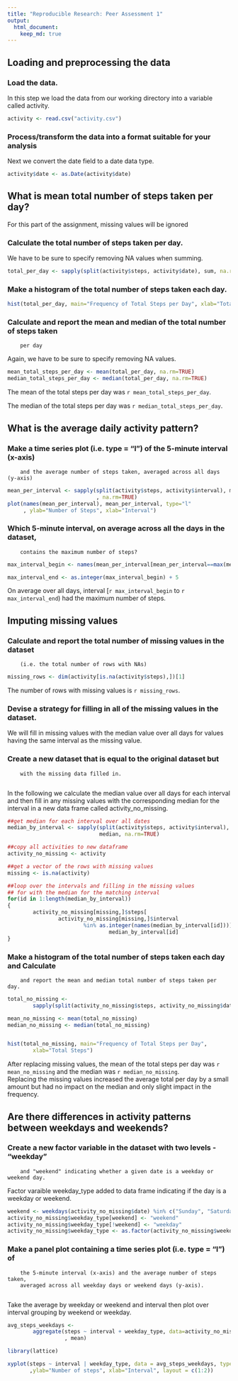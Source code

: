 ```yaml
---
title: "Reproducible Research: Peer Assessment 1"
output: 
  html_document:
    keep_md: true
---
```



## Loading and preprocessing the data

### Load the data.

In this step we load the data from our working directory into a variable called 
        activity.  

```r
activity <- read.csv("activity.csv")
```

### Process/transform the data into a format suitable for your analysis

Next we convert the date field to a date data type.

```r
activity$date <- as.Date(activity$date)
```


## What is mean total number of steps taken per day?

For this part of the assignment, missing values will be ignored

### Calculate the total number of steps taken per day.

We have to be sure to specify removing NA values when summing.

```r
total_per_day <- sapply(split(activity$steps, activity$date), sum, na.rm=TRUE)
```

### Make a histogram of the total number of steps taken each day.

```r
hist(total_per_day, main="Frequency of Total Steps per Day", xlab="Total Steps")
```

### Calculate and report the mean and median of the total number of steps taken 
        per day

Again, we have to be sure to specify removing NA values. 

```r

mean_total_steps_per_day <- mean(total_per_day, na.rm=TRUE)
median_total_steps_per_day <- median(total_per_day, na.rm=TRUE)

```

The mean of the total steps per day was `r mean_total_steps_per_day`.

The median of the total steps per day was `r median_total_steps_per_day`.

## What is the average daily activity pattern?

### Make a time series plot (i.e. type = "l") of the 5-minute interval (x-axis) 
        and the average number of steps taken, averaged across all days (y-axis)

```r
mean_per_interval <- sapply(split(activity$steps, activity$interval), mean
                            , na.rm=TRUE)
plot(names(mean_per_interval), mean_per_interval, type="l"
     , ylab="Number of Steps", xlab="Interval")

```

### Which 5-minute interval, on average across all the days in the dataset, 
        contains the maximum number of steps?

```r

max_interval_begin <- names(mean_per_interval[mean_per_interval==max(mean_per_interval)])

max_interval_end <- as.integer(max_interval_begin) + 5

```

On average over all days, interval [`r max_interval_begin` to 
`r max_interval_end`) had the maximum number of steps.

## Imputing missing values

### Calculate and report the total number of missing values in the dataset 
        (i.e. the total number of rows with NAs)

```r
missing_rows <- dim(activity[is.na(activity$steps),])[1]
```

The number of rows with missing values is `r missing_rows`.

### Devise a strategy for filling in all of the missing values in the dataset.

We will fill in missing values with the median value over all days 
for values having the same interval as the missing value.

### Create a new dataset that is equal to the original dataset but 
        with the missing data filled in.
        
In the following we calculate the median value over all days for each interval
and then fill in any missing values with the corresponding median for the 
interval in a new data frame called activity_no_missing.

```r

##get median for each interval over all dates
median_by_interval <- sapply(split(activity$steps, activity$interval), 
                             median, na.rm=TRUE)

##copy all activities to new dataframe 
activity_no_missing <- activity

##get a vector of the rows with missing values
missing <- is.na(activity)

##loop over the intervals and filling in the missing values
## for with the median for the matching interval
for(id in 1:length(median_by_interval))
{
        activity_no_missing[missing,]$steps[
                activity_no_missing[missing,]$interval 
                        %in% as.integer(names(median_by_interval[id]))] <- 
                                median_by_interval[id]
}

```

### Make a histogram of the total number of steps taken each day and Calculate 
        and report the mean and median total number of steps taken per day.

```r

total_no_missing <- 
        sapply(split(activity_no_missing$steps, activity_no_missing$date), sum)

mean_no_missing <- mean(total_no_missing)
median_no_missing <- median(total_no_missing)


hist(total_no_missing, main="Frequency of Total Steps per Day", 
        xlab="Total Steps")

```

After replacing missing values, the mean of the total steps per day was 
`r mean_no_missing` and the median was `r median_no_missing`.  
Replacing the missing values increased the average total per day by 
a small amount but had no impact on the median and only slight 
impact in the frequency.

## Are there differences in activity patterns between weekdays and weekends?


### Create a new factor variable in the dataset with two levels - "weekday" 
        and "weekend" indicating whether a given date is a weekday or weekend day.

Factor varaible weekday_type added to data frame indicating if the day is 
a weekday or weekend.

```r
weekend <- weekdays(activity_no_missing$date) %in% c("Sunday", "Saturday") 
activity_no_missing$weekday_type[weekend] <- "weekend" 
activity_no_missing$weekday_type[!weekend] <- "weekday"
activity_no_missing$weekday_type <- as.factor(activity_no_missing$weekday_type)
```

### Make a panel plot containing a time series plot (i.e. type = "l") of 
        the 5-minute interval (x-axis) and the average number of steps taken, 
        averaged across all weekday days or weekend days (y-axis).
        
Take the average by weekday or weekend and interval 
then plot over interval grouping by weekend or weekday.

```r

avg_steps_weekdays <- 
        aggregate(steps ~ interval + weekday_type, data=activity_no_missing
                  , mean)

library(lattice)

xyplot(steps ~ interval | weekday_type, data = avg_steps_weekdays, type="l"
       ,ylab="Number of steps", xlab="Interval", layout = c(1:2))

```